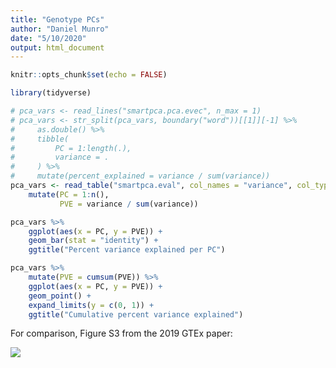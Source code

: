```yaml
---
title: "Genotype PCs"
author: "Daniel Munro"
date: "5/10/2020"
output: html_document
---
```


```r
knitr::opts_chunk$set(echo = FALSE)

library(tidyverse)
```

```r
# pca_vars <- read_lines("smartpca.pca.evec", n_max = 1)
# pca_vars <- str_split(pca_vars, boundary("word"))[[1]][-1] %>%
#     as.double() %>%
#     tibble(
#         PC = 1:length(.),
#         variance = .
#     ) %>%
#     mutate(percent_explained = variance / sum(variance))
pca_vars <- read_table("smartpca.eval", col_names = "variance", col_types = "d") %>%
    mutate(PC = 1:n(),
           PVE = variance / sum(variance))

pca_vars %>%
    ggplot(aes(x = PC, y = PVE)) +
    geom_bar(stat = "identity") +
    ggtitle("Percent variance explained per PC")
```

```r
pca_vars %>%
    mutate(PVE = cumsum(PVE)) %>%
    ggplot(aes(x = PC, y = PVE)) +
    geom_point() +
    expand_limits(y = c(0, 1)) +
    ggtitle("Cumulative percent variance explained")
```

For comparison, Figure S3 from the 2019 GTEx paper:

![](GTEx_genotype_PCs.png)
